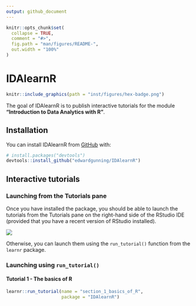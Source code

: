 ```yaml
---
output: github_document
---
```


<!-- README.md is generated from README.Rmd. Please edit that file -->

```r
knitr::opts_chunk$set(
  collapse = TRUE,
  comment = "#>",
  fig.path = "man/figures/README-",
  out.width = "100%"
)
```

# IDAlearnR

<!-- badges: start -->
```r
knitr::include_graphics(path = "inst/figures/hex-badge.png")
```
<!-- badges: end -->

The goal of IDAlearnR is to publish interactive tutorials for the module **"Introduction to Data Analytics with R"**.

## Installation

You can install IDAlearnR from [GitHub](https://github.com/) with:

``` r
# install.packages("devtools")
devtools::install_github("edwardgunning/IDAlearnR")
```
## Interactive tutorials

### Launching from the Tutorials pane

Once you have installed the package, you should be able to launch the tutorials from the Tutorials pane on the right-hand side of the RStudio IDE (provided that you have a recent version of RStudio installed). 

![](inst/figures/tutorial-pane.png)

Otherwise, you can launch them using the `run_tutorial()` function from the `learnr` package.

### Launching using `run_tutorial()`

#### Tutorial 1 - The basics of R

``` r
learnr::run_tutorial(name = "section_1_basics_of_R",
                     package = "IDAlearnR")
```

